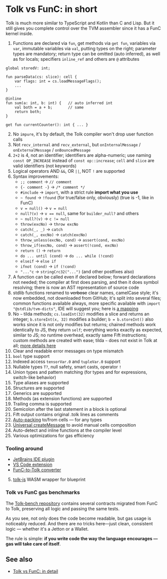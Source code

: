 
# Tolk vs FunC: in short

Tolk is much more similar to TypeScript and Kotlin than C and Lisp. 
But it still gives you complete control over the TVM assembler since it has a FunC kernel inside.

1. Functions are declared via `fun`, get methods via `get fun`, variables via `var`, immutable variables via `val`, putting types on the right; parameter types are mandatory; return type can be omitted (auto inferred), as well as for locals; specifiers `inline_ref` and others are `@` attributes
```tolk
global storedV: int;

fun parseData(cs: slice): cell {
    var flags: int = cs.loadMessageFlags();
    ...
}

@inline
fun sum(a: int, b: int) {   // auto inferred int
    val both = a + b;       // same
    return both;
}

get fun currentCounter(): int { ... }
```
2. No `impure`, it's by default, the Tolk compiler won't drop user function calls
3. Not `recv_internal` and `recv_external`, but `onInternalMessage` / `onExternalMessage` / `onBouncedMessage`
4. `2+2` is 4, not an identifier; identifiers are alpha-numeric; use naming `const OP_INCREASE` instead of `const op::increase`; `cell` and `slice` are valid identifiers (not keywords)
5. Logical operators AND `&&`, OR `||`, NOT `!` are supported
6. Syntax improvements:
    - `;; comment` → `// comment`
    - `{- comment -}` → `/* comment */`
    - `#include` → `import`, with a strict rule **import what you use**
    - `~ found` → `!found` (for true/false only, obviously) (true is -1, like in FunC)
    - `v = null()` → `v = null`
    - `null?(v)` → `v == null`, same for `builder_null?` and others
    - `~ null?(v)` → `c != null`
    - `throw(excNo)` → `throw excNo`
    - `catch(_, _)` → `catch`
    - `catch(_, excNo)` → `catch(excNo)`
    - `throw_unless(excNo, cond)` → `assert(cond, excNo)`
    - `throw_if(excNo, cond)` → `assert(!cond, excNo)`
    - `return ()` → `return`
    - `do ... until (cond)` → `do ... while (!cond)`
    - `elseif` → `else if`
    - `ifnot (cond)` → `if (!cond)`
    - `"..."c` → `stringCrc32("...")` (and other postfixes also)
7. A function can be called even if declared below; forward declarations not needed; the compiler at first does parsing, and then it does symbol resolving; there is now an AST representation of source code
8. stdlib functions renamed to ~~verbose~~ clear names, camelCase style; it's now embedded, not downloaded from GitHub; it's split into several files; common functions available always, more specific available with `import "@stdlib/tvm-dicts"`, IDE will suggest you; here is [a mapping](/v3/documentation/smart-contracts/tolk/tolk-vs-func/stdlib)
9. No `~` tilda methods; `cs.loadInt(32)` modifies a slice and returns an integer; `b.storeInt(x, 32)` modifies a builder; `b = b.storeInt()` also works since it is not only modifies but returns; chained methods work identically to JS, they return `self`; everything works exactly as expected, similar to JS; no runtime overhead, exactly same Fift instructions; custom methods are created with ease; tilda `~` does not exist in Tolk at all; [more details here](/v3/documentation/smart-contracts/tolk/tolk-vs-func/mutability)
10. Clear and readable error messages on type mismatch
11. `bool` type support
12. Indexed access `tensorVar.0` and `tupleVar.0` support
13. Nullable types `T?`, null safety, smart casts, operator `!`
14. Union types and pattern matching (for types and for expressions, switch-like behavior)
15. Type aliases are supported
16. Structures are supported
17. Generics are supported
18. Methods (as extension functions) are supported
19. Trailing comma is supported
20. Semicolon after the last statement in a block is optional
21. Fift output contains original .tolk lines as comments
22. [Auto-packing](/v3/documentation/smart-contracts/tolk/tolk-vs-func/pack-to-from-cells) to/from cells — for any types
23. [Universal createMessage](/v3/documentation/smart-contracts/tolk/tolk-vs-func/create-message) to avoid manual cells composition
24. Auto-detect and inline functions at the compiler level
25. Various optimizations for gas efficiency

### Tooling around

* [JetBrains IDE plugin](https://github.com/ton-blockchain/intellij-ton)
* [VS Code extension](https://github.com/ton-blockchain/ton-language-server)
* [FunC-to-Tolk converter](https://github.com/ton-blockchain/convert-func-to-tolk)
5. [tolk-js](https://github.com/ton-blockchain/tolk-js) WASM wrapper for blueprint


### Tolk vs FunC gas benchmarks

The [Tolk-bench repository](https://github.com/ton-blockchain/tolk-bench) contains several contracts migrated from FunC to Tolk, preserving all logic and passing the same tests.

As you see, not only does the code become readable, but gas usage is noticeably reduced. And there are no tricks here—just clean, consistent logic — whether it's a Jetton or a Wallet.

The rule is simple: **if you write code the way the language encourages — gas will take care of itself**.

## See also

- [Tolk vs FunC: in detail](/v3/documentation/smart-contracts/tolk/tolk-vs-func/in-detail)

<Feedback />


